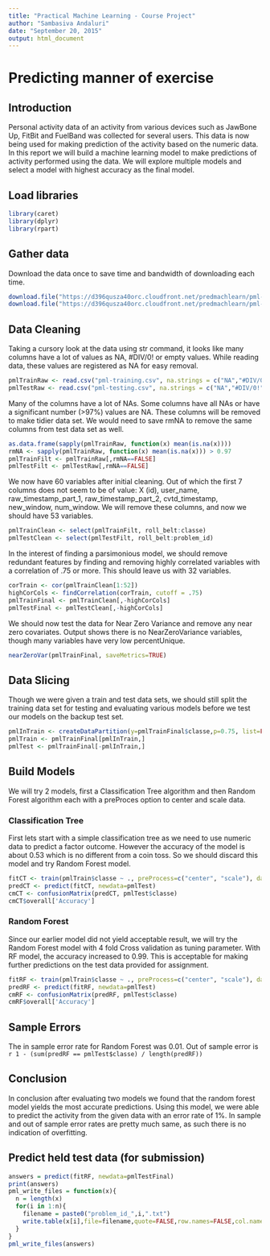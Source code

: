 ```yaml
---
title: "Practical Machine Learning - Course Project"
author: "Sambasiva Andaluri"
date: "September 20, 2015"
output: html_document
---
```


# Predicting manner of exercise

## Introduction

Personal activity data of an activity from various devices such as JawBone Up, FitBit and FuelBand was collected for several users. This data is now being used for making prediction of the activity based on the numeric data. In this report we will build a machine learning model to make predictions of activity performed using the data. We will explore multiple models and select a model with highest accuracy as the final model. 

## Load libraries
```r
library(caret)
library(dplyr)
library(rpart)
```

## Gather data
Download the data once to save time and bandwidth of downloading each time.
```r
download.file("https://d396qusza40orc.cloudfront.net/predmachlearn/pml-training.csv", destfile="pml-training.csv", method="curl", quiet=TRUE)
download.file("https://d396qusza40orc.cloudfront.net/predmachlearn/pml-testing.csv", destfile="pml-testing.csv", method="curl", quiet=TRUE)
```

## Data Cleaning
Taking a cursory look at the data using str command, it looks like many columns have a lot of values as NA, #DIV/0! or empty values. While reading data, these values are registered as NA for easy removal. 
```r
pmlTrainRaw <- read.csv("pml-training.csv", na.strings = c("NA","#DIV/0!", ""))
pmlTestRaw <- read.csv("pml-testing.csv", na.strings = c("NA","#DIV/0!", ""))
```

Many of the columns have a lot of NAs. Some columns have all NAs or have a significant number (>97%) values are NA. These columns will be removed to make tidier data set. We would need to save rmNA to remove the same columns from test data set as well.
```r
as.data.frame(sapply(pmlTrainRaw, function(x) mean(is.na(x))))
rmNA <- sapply(pmlTrainRaw, function(x) mean(is.na(x))) > 0.97
pmlTrainFilt <- pmlTrainRaw[,rmNA==FALSE]
pmlTestFilt <- pmlTestRaw[,rmNA==FALSE]
```

We now have 60 variables after initial cleaning. Out of which the first 7 columns does not seem to be of value: X (id), user_name, raw_timestamp_part_1, raw_timestamp_part_2, cvtd_timestamp, new_window, num_window. We will remove these columns, and now we should have 53 variables.
```r
pmlTrainClean <- select(pmlTrainFilt, roll_belt:classe)
pmlTestClean <- select(pmlTestFilt, roll_belt:problem_id)
```

In the interest of finding a parsimonious model, we should remove redundant features by finding and removing highly correlated variables with a correlation of .75 or more. This should leave us with 32 variables. 
```r
corTrain <- cor(pmlTrainClean[1:52])
highCorCols <- findCorrelation(corTrain, cutoff = .75)
pmlTrainFinal <- pmlTrainClean[,-highCorCols]
pmlTestFinal <- pmlTestClean[,-highCorCols]
```

We should now test the data for Near Zero Variance and remove any near zero covariates. Output shows there is no NearZeroVariance variables, though many variables have very low percentUnique.
```r
nearZeroVar(pmlTrainFinal, saveMetrics=TRUE)
```

## Data Slicing

Though we were given a train and test data sets, we should still split the training data set for testing and evaluating various models before we test our models on the backup test set.
```r
pmlInTrain <- createDataPartition(y=pmlTrainFinal$classe,p=0.75, list=FALSE)
pmlTrain <- pmlTrainFinal[pmlInTrain,]
pmlTest <- pmlTrainFinal[-pmlInTrain,]
```

## Build Models

We will try 2 models, first a Classification Tree algorithm and then Random Forest algorithm each with a preProces option to center and scale data.

### Classification Tree
First lets start with a simple classification tree as we need to use numeric data to predict a factor outcome. However the accuracy of the model is about 0.53 which is no different from a coin toss. So we should discard this model and try Random Forest model.
```r
fitCT <- train(pmlTrain$classe ~ ., preProcess=c("center", "scale"), data=pmlTrain, method="rpart")
predCT <- predict(fitCT, newdata=pmlTest)
cmCT <- confusionMatrix(predCT, pmlTest$classe)
cmCT$overall['Accuracy']
```

### Random Forest
Since our earlier model did not yield acceptable result, we will try the Random Forest model with 4 fold Cross validation as tuning parameter. With RF model, the accuracy increased to 0.99. This is acceptable for making further predictions on the test data provided for assignment.
```r
fitRF <- train(pmlTrain$classe ~ ., preProcess=c("center", "scale"), data=pmlTrain, method="rf", trControl=trainControl(method = "cv", number = 4))
predRF <- predict(fitRF, newdata=pmlTest)
cmRF <- confusionMatrix(predRF, pmlTest$classe)
cmRF$overall['Accuracy']
```

## Sample Errors
The in sample error rate for Random Forest was 0.01. Out of sample error is `r 1 - (sum(predRF == pmlTest$classe) / length(predRF))`

## Conclusion
In conclusion after evaluating two models we found that the random forest model yields the most accurate predictions. Using this model, we were able to predict the activity from the given data with an error rate of 1%. In sample and out of sample error rates are pretty much same, as such there is no indication of overfitting.

## Predict held test data (for submission)
```r
answers = predict(fitRF, newdata=pmlTestFinal)
print(answers)
pml_write_files = function(x){
  n = length(x)
  for(i in 1:n){
    filename = paste0("problem_id_",i,".txt")
    write.table(x[i],file=filename,quote=FALSE,row.names=FALSE,col.names=FALSE)
  }
}
pml_write_files(answers)
```






